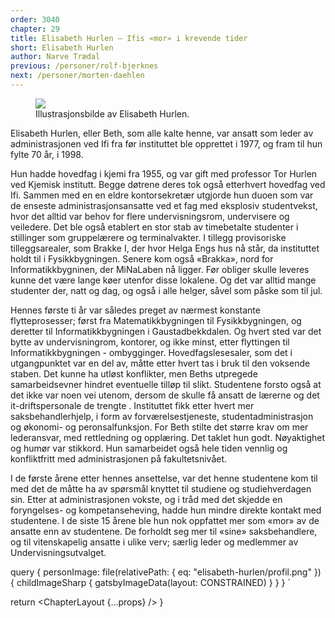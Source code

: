 ```yaml
---
order: 3040
chapter: 29
title: Elisabeth Hurlen — Ifis «mor» i krevende tider
short: Elisabeth Hurlen
author: Narve Trædal
previous: /personer/rolf-bjerknes
next: /personer/morten-daehlen
---
```



<Figure position="end">
  <Image src={props.data.personImage} />
  <Figcaption>Illustrasjonsbilde av Elisabeth Hurlen.</Figcaption>
</Figure>

Elisabeth Hurlen, eller Beth, som alle kalte henne, var ansatt som leder av administrasjonen ved Ifi fra 
før instituttet ble opprettet i 1977, og fram til hun fylte 70 år, i 1998.

Hun hadde hovedfag i kjemi fra 1955, og var gift med professor Tor Hurlen ved Kjemisk institutt. Begge 
døtrene deres tok også etterhvert hovedfag ved Ifi. Sammen med en en eldre kontorsekretær utgjorde hun 
duoen som var de enseste administrasjonsansatte ved et fag med eksplosiv studentvekst, hvor det alltid var 
behov for flere undervisningsrom, undervisere og veiledere. Det ble også etablert en stor stab av 
timebetalte studenter i stillinger som gruppelærere og terminalvakter. I tillegg provisoriske 
tilleggsarealer, som Brakke I, der hvor Helga Engs hus nå står, da instituttet holdt til i Fysikkbygningen. 
Senere kom også «Brakka», nord for Informatikkbygninen, der MiNaLaben nå ligger. Før obliger skulle 
leveres kunne det være lange køer utenfor disse lokalene. Og det var alltid mange studenter der, natt og 
dag, og også i alle helger, såvel som påske som til jul.

Hennes første ti år var således preget av nærmest konstante flytteprosesser; først fra Matematikkbygningen 
til Fysikkbygningen, og deretter til Informatikkbygningen i Gaustadbekkdalen. Og hvert sted var det bytte 
av undervisningrom, kontorer, og ikke minst, etter flyttingen til Informatikkbygningen - ombygginger. 
Hovedfagslesesaler, som det i utgangpunktet var en del av, måtte etter hvert tas i bruk til den voksende 
staben. Det kunne ha utløst konflikter, men Beths utpregede samarbeidsevner hindret eventuelle tilløp til 
slikt. Studentene forsto også at det ikke var noen vei utenom, dersom de skulle få ansatt de lærerne og 
det it-driftspersonale de trengte . Instituttet fikk etter hvert mer saksbehandlerhjelp, i form av 
forværelsestjeneste, studentadministrasjon og økonomi- og peronsalfunksjon. For Beth stilte det større 
krav om mer lederansvar, med rettledning og opplæring. Det taklet hun godt. Nøyaktighet og humør var 
stikkord. Hun samarbeidet også hele tiden vennlig og konfliktfritt med administrasjonen på fakultetsnivået.

I de første årene etter hennes ansettelse, var det henne studentene kom til med det de måtte ha av spørsmål 
knyttet til studiene og studiehverdagen sin. Etter at administrasjonen vokste, og i tråd med det skjedde en 
foryngelses- og kompetanseheving, hadde hun mindre direkte kontakt med studentene. I de siste 15 årene ble 
hun nok oppfattet mer som «mor» av de ansatte enn av studentene. De forholdt seg mer til «sine» saksbehandlere, 
og til vitenskapelig ansatte i ulike verv; særlig leder og medlemmer av Undervisningsutvalget.

  query {
    personImage: file(relativePath: { eq: "elisabeth-hurlen/profil.png" }) {
      childImageSharp {
        gatsbyImageData(layout: CONSTRAINED)
      }
    }
  }
`

  return <ChapterLayout {...props} />
}
